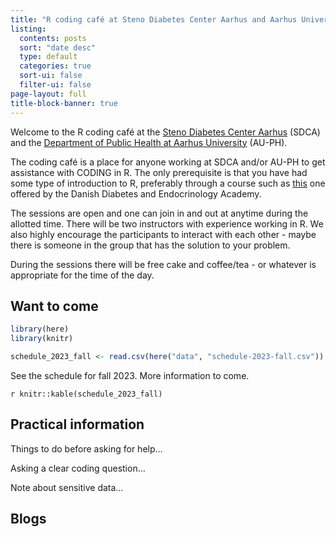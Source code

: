 ```yaml
---
title: "R coding café at Steno Diabetes Center Aarhus and Aarhus University"
listing:
  contents: posts
  sort: "date desc"
  type: default
  categories: true
  sort-ui: false
  filter-ui: false
page-layout: full
title-block-banner: true
---
```


Welcome to the R coding café at the [Steno Diabetes Center Aarhus](https://www.stenoaarhus.dk/forskning/) (SDCA) and the [Department of Public Health at Aarhus University](https://ph.au.dk/) (AU-PH).

The coding café is a place for anyone working at SDCA and/or AU-PH to get assistance with CODING in R. The only prerequisite is that you have had some type of introduction to R, preferably through a course such as [this](https://r-cubed-intro.rostools.org/) one offered by the Danish Diabetes and Endocrinology Academy. 

The sessions are open and one can join in and out at anytime during the allotted time. There will be two instructors with experience working in R. We also highly encourage the participants to interact with each other - maybe there is someone in the group that has the solution to your problem.

During the sessions there will be free cake and coffee/tea - or whatever is appropriate for the time of the day.

## Want to come

```r
library(here)
library(knitr)

schedule_2023_fall <- read.csv(here("data", "schedule-2023-fall.csv"))
```

See the schedule for fall 2023. More information to come.

`r knitr::kable(schedule_2023_fall)` 

## Practical information

Things to do before asking for help...

Asking a clear coding question...

Note about sensitive data...

## Blogs
